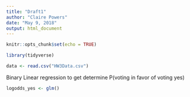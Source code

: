 ```yaml
---
title: "Draft1"
author: "Claire Powers"
date: "May 9, 2018"
output: html_document
---
```


```r
knitr::opts_chunk$set(echo = TRUE)
```


```r
library(tidyverse)

data <- read.csv("HW3Data.csv")
```

Binary Linear regression to get determine P(voting in favor of voting yes)
```r

logodds_yes <- glm()

```

